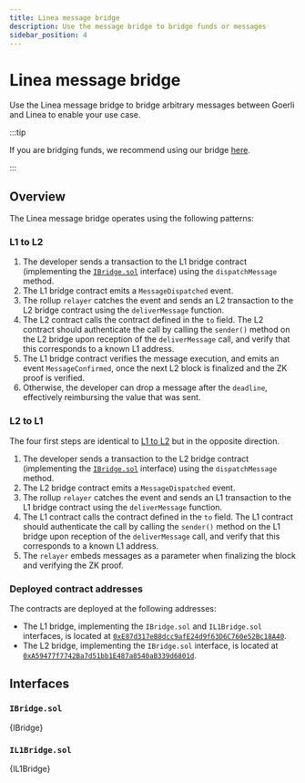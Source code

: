 ```yaml
---
title: Linea message bridge
description: Use the message bridge to bridge funds or messages
sidebar_position: 4
---
```



# Linea message bridge

Use the Linea message bridge to bridge arbitrary messages between Goerli and Linea to enable your use case.

:::tip

If you are bridging funds, we recommend using our bridge [here](../use-linea/bridge-funds.md).

:::

## Overview

The Linea message bridge operates using the following patterns:

### L1 to L2

1. The developer sends a transaction to the L1 bridge contract (implementing the [`IBridge.sol`](#ibridgesol) interface) using the `dispatchMessage` method.
1. The L1 bridge contract emits a `MessageDispatched` event.
1. The rollup `relayer` catches the event and sends an L2 transaction to the L2 bridge contract using the `deliverMessage` function.
1. The L2 contract calls the contract defined in the `to` field. The L2 contract should authenticate the call by calling the `sender()` method on the L2 bridge upon reception of the `deliverMessage` call, and verify that this corresponds to a known L1 address.
1. The L1 bridge contract verifies the message execution, and emits an event `MessageConfirmed`, once the next L2 block is finalized and the ZK proof is verified.
1. Otherwise, the developer can drop a message after the `deadline`, effectively reimbursing the value that was sent.

### L2 to L1

The four first steps are identical to [L1 to L2](#l1-to-l2) but in the opposite direction.

1. The developer sends a transaction to the L2 bridge contract (implementing the [`IBridge.sol`](#ibridgesol) interface) using the `dispatchMessage` method.
1. The L2 bridge contract emits a `MessageDispatched` event.
1. The rollup `relayer` catches the event and sends an L1 transaction to the L1 bridge contract using the `deliverMessage` function.
1. The L1 contract calls the contract defined in the `to` field. The L1 contract should authenticate the call by calling the `sender()` method on the L1 bridge upon reception of the `deliverMessage` call, and verify that this corresponds to a known L1 address.
1. The `relayer` embeds messages as a parameter when finalizing the block and verifying the ZK proof.

### Deployed contract addresses

The contracts are deployed at the following addresses:

- The L1 bridge, implementing the `IBridge.sol` and `IL1Bridge.sol` interfaces, is located at [`0xE87d317eB8dcc9afE24d9f63D6C760e52Bc18A40`](https://goerli.etherscan.io/address/0xe87d317eb8dcc9afe24d9f63d6c760e52bc18a40).
- The L2 bridge, implementing the `IBridge.sol` interface, is located at [`0xA59477f7742Ba7d51bb1E487a8540aB339d6801d`](https://explorer.goerli.linea.build/address/0xA59477f7742Ba7d51bb1E487a8540aB339d6801d).

## Interfaces

### `IBridge.sol`

<CodeBlock language="solidity" title="IBridge.sol">
  {IBridge}
</CodeBlock>

### `IL1Bridge.sol`

<CodeBlock language="solidity" title="IL1Bridge.sol">
  {IL1Bridge}
</CodeBlock>
